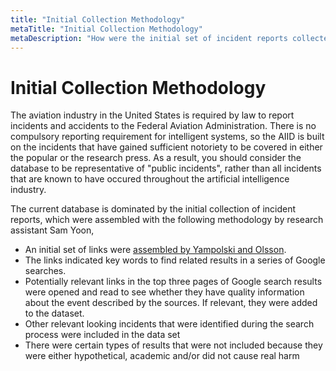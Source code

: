 ```yaml
---
title: "Initial Collection Methodology"
metaTitle: "Initial Collection Methodology"
metaDescription: "How were the initial set of incident reports collected for the AI Incident Database?"
---
```


# Initial Collection Methodology

The aviation industry in the United States is required by law to report incidents and accidents to the Federal Aviation Administration. There is no compulsory reporting requirement for intelligent systems, so the AIID is built on the incidents that have gained sufficient notoriety to be covered in either the popular or the research press. As a result, you should consider the database to be representative of "public incidents", rather than all incidents that are known to have occured throughout the artificial intelligence industry.

The current database is dominated by the initial collection of incident reports, which were assembled with the following methodology by research assistant Sam Yoon,

- An initial set of links were [assembled by Yampolski and Olsson](/research/2-roadmap).
- The links indicated key words to find related results in a series of Google searches.
- Potentially relevant links in the top three pages of Google search results were opened and read to see whether they have quality information about the event described by the sources. If relevant, they were added to the dataset.
- Other relevant looking incidents that were identified during the search process were included in the data set
- There were certain types of results that were not included because they were either hypothetical, academic and/or did not cause real harm